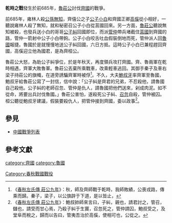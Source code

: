 {{Infobox Military Conflict
|conflict=乾時之戰
|place=[[乾時|乾時]]（[[臨淄|臨淄]]以西，今[[山東省|山東省]][[桓台縣|桓台縣]]）
|date=前685年[[秋天|秋天]]
|result=[[齊國|齊國]]獲勝，魯國軍隊被逐出齊國，齊軍伐魯，迫魯國殺公子糾，交出管仲。
|combatant1=[[齊國|齊國]]
|combatant2=[[魯國|魯國]]
|commander1=[[鮑叔牙|鮑叔牙]]
|commander2=[[魯莊公|魯莊公]]、[[公子糾|公子糾]]
|strength1=不詳
|strength2=不詳
|casualties1=不詳
|casualties2=不詳
|}}
'''乾時之戰'''發生於前685年，[[魯莊公|魯莊公]]討伐[[齊國|齊國]]的戰爭。

前685年，雍林人殺[[公孫無知|公孫無知]]，齊僖公之子[[齊桓公|公子小白]]和齊國正卿[[高傒|高傒]]從小相好，一聽說雍林人殺了無知，就和秘密召公子小白從莒國回來。另一方面，[[魯莊公|魯莊公]]聽說無知被殺，也發兵送小白的哥哥[[公子糾|公子糾]]回國即位，而派[[管仲|管仲]]帶兵堵截住[[莒國|莒國]]到齊國的路，管仲一箭射中公子小白帶鉤。公子小白咬舌吐血假裝倒地而死，管仲派人回[[魯國|魯國]]報捷。魯國於是就慢慢地送公子糾回國，六日方抵。這時公子小白已兼程趕回齊國，高傒迎立他為國君，是為齊桓公。

魯莊公大怒，為助公子糾爭位，於是年秋天，再度領兵攻打齊國。齊、魯兩軍在乾時相遇，齊軍大敗魯軍。魯莊公丟棄所乘戰車，改乘輕車逃回。其御手秦子及車右梁子持莊公的旗幟，在道旁誘騙齊軍時被俘<ref>《[[s:春秋左氏傳/莊公|春秋左氏傳 莊公九年]]》：秋，師及齊師戰于乾時，我師敗績，公喪戎路，傳乘而歸。秦子，梁子，以公旗辟于下道，是以皆止，</ref>。不久，大夫[[鮑叔牙|鮑叔牙]]率齊軍至魯國，鮑叔牙給魯莊公寫了一封信，信中說：「公子糾是齊君的兄弟，不忍殺他，請魯國自己殺他。公子糾的老師召忽、管仲是仇人，請魯國把他們送來，剁成肉泥。如不從命，將要出兵討伐魯國。」魯莊公害怕，遂殺死公子糾、[[召忽|召忽]]自殺，管仲被囚。桓公聽從鮑叔牙建議，假裝要殺仇人，把管仲接到齊國，委以政事<ref>《[[s:春秋左氏傳/莊公|春秋左氏傳 莊公九年]]》：鮑叔帥師來言曰，子糾，親也，請君討之，管召，讎也，請受而甘心焉，乃殺子糾于生竇，召忽死之，管仲請囚，鮑叔受之，及堂阜而稅之，歸而以告曰，管夷吾治於高傒，使相可也，公從之。</ref>。

==參見==
*[[中國戰爭列表|中國戰爭列表]]

==參考文獻==
{{reflist}}

[[category:齊國|category:齊國]]
[[category:魯國|category:魯國]]
[[Category:春秋戰國戰役|Category:春秋戰國戰役]]